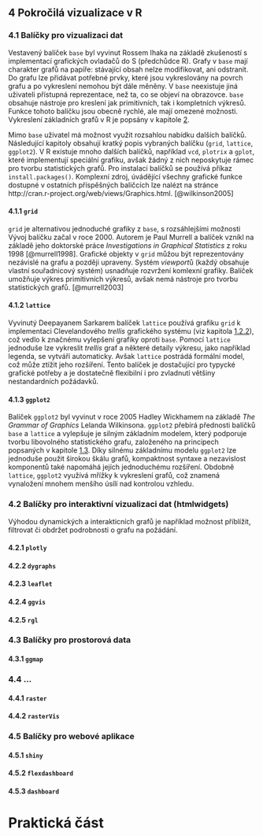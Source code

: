 ## 4 Pokročilá vizualizace v R

### 4.1 Balíčky pro vizualizaci dat

\qquad Vestavený balíček `base` byl vyvinut Rossem Ihaka na základě zkušeností s implementací grafických ovladačů do S (předchůdce R). Grafy v `base` mají charakter grafů na papíře: stávající obsah nelze modifikovat, ani odstranit. Do grafu lze přidávat potřebné prvky, které jsou vykreslovány na povrch grafu a po vykreslení nemohou být dále měněny. V `base` neexistuje jiná uživateli přístupná reprezentace, než ta, co se objeví na obrazovce. `base` obsahuje nástroje pro kreslení jak primitivních, tak i kompletních výkresů. Funkce tohoto balíčku jsou obecně rychlé, ale mají omezené možnosti. Vykreslení základních grafů v R je popsány v kapitole [2](#base).

\qquad Mimo `base` uživatel má možnost využit rozsahlou nabídku dalších balíčků. Následující kapitoly obsahují kratký popis vybraných balíčku (`grid`, `lattice`, `ggplot2`). V R existuje mnoho dalších balíčků, například `vcd`, `plotrix` a `gplot`, které implementují speciální grafiku, avšak žádný z nich neposkytuje rámec pro tvorbu statistických grafů. Pro instalaci balíčků se používá příkaz `install.packages()`. Komplexní zdroj, úvádějící všechny grafické funkce dostupné v ostatních příspěšných baličcích lze nalézt na stránce http://cran.r-project.org/web/views/Graphics.html. [@wilkinson2005]

#### 4.1.1 `grid`

\qquad `grid` je alternativou jednoduché grafiky z `base`, s rozsáhlejšími možnosti Vývoj balíčku začal v roce 2000. Autorem je Paul Murrell a balíček vzníkl na základě jeho doktorské práce *Investigations in Graphical Statistics* z roku 1998 [@murrell1998]. Grafické objekty v `grid` můžou být reprezentovány nezávislé na grafu a později upraveny. Systém *viewport*ů (každý obsahuje vlastní souřadnicový systém) usnadňuje rozvržení komlexní grafiky. Balíček umožňuje výkres primitivních výkresů, avšak nemá nástroje pro tvorbu statistických grafů. [@murrell2003]

#### 4.1.2 `lattice`

\qquad Vyvinutý Deepayanem Sarkarem balíček `lattice` používá grafiku `grid` k implementaci Clevelandového *trellis* grafického systému (viz kapitola [1.2.2](#cleveland)), což vedlo k značnému vylepšení grafiky oproti `base`. Pomocí  `lattice` jednoduše lze vykreslit *trellis* graf a některé detaily výkresu, jako například legenda, se vytváří automaticky. Avšak `lattice` postrádá formální model, což může ztížit jeho rozšíření. Tento balíček je dostačující pro typycké grafické potřeby a je dostatečně flexibilní i pro zvladnutí většiny nestandardních požádavků.

#### 4.1.3 `ggplot2` {#ggplot}

\qquad Balíček `ggplot2` byl vyvinut v roce 2005 Hadley Wickhamem na základě *The Grammar of Graphics* Lelanda Wilkinsona. `ggplot2` přebírá přednosti balíčků `base` a `lattice` a vylepšuje je silným základním modelem, který podporuje tvorbu libovolného statistického grafu, založeného na principech popsaných v kapitole [1.3](#gg). Díky silnému základnímu modelu `ggplot2` lze jednoduše použit širokou škálu grafů, kompaktnost syntaxe a nezavislost komponentů také napomáhá jejích jednoduchému rozšíření. Obdobně `lattice`, `ggplot2` využívá mřížky k vykreslení grafů, což znamená vynaložení mnohem menšího úsílí nad kontrolou vzhledu. 

### 4.2 Balíčky pro interaktivní vizualizaci dat (htmlwidgets)

\qquad Výhodou dynamických a interakticních grafů je například možnost příblížit, filtrovat či obdržet podrobnosti o grafu na požádání. 

#### 4.2.1 `plotly`

#### 4.2.2 `dygraphs`

#### 4.2.3 `leaflet`

#### 4.2.4 `ggvis`

#### 4.2.5 `rgl`

### 4.3 Balíčky pro prostorová data

#### 4.3.1 `ggmap`

### 4.4 ...

#### 4.4.1 `raster`

#### 4.4.2 `rasterVis`

### 4.5 Balíčky pro webové aplikace

#### 4.5.1 `shiny`

#### 4.5.2 `flexdashboard`

#### 4.5.3 `dashboard`

# Praktická část {-}